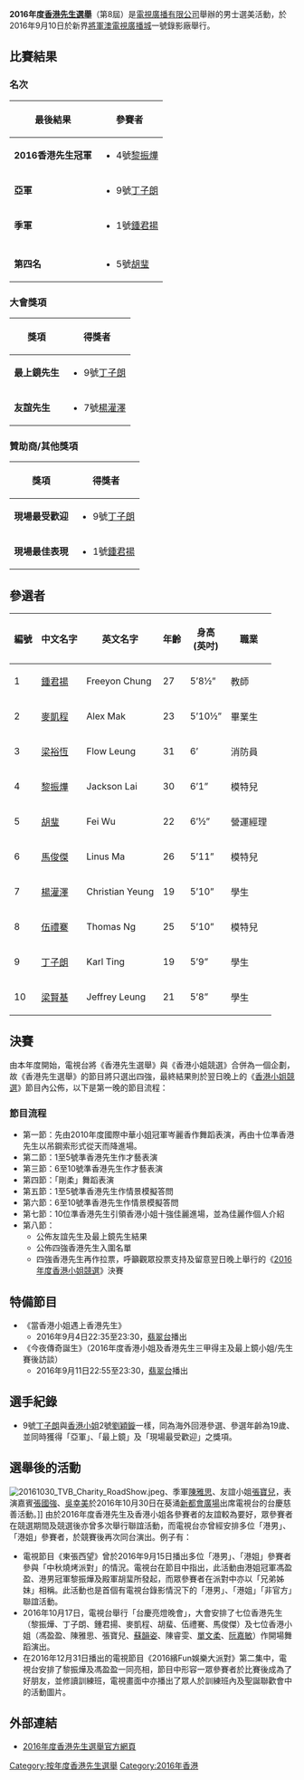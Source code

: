 '''2016年度[[香港先生選舉|香港先生選舉]]'''（第8屆）是[[電視廣播有限公司|電視廣播有限公司]]舉辦的男士選美活動，於2016年9月10日於新界[[將軍澳電視廣播城|將軍澳電視廣播城]]一號錄影廠舉行。

== 比賽結果 ==
=== 名次 ===
{| class="wikitable"
! 最後結果
! 參賽者
|-
| '''2016香港先生冠軍'''
|
*4號[[黎振燁|黎振燁]] 
|-
| '''亞軍'''
|
*9號[[丁子朗|丁子朗]]
|-
| '''季軍'''
|
*1號[[鍾君揚|鍾君揚]]
|-
|-
| '''第四名'''
|
*5號[[胡㻗|胡㻗]]
|}

===大會獎項===
{| class="wikitable" border="1"
|-
! 獎項
! 得獎者
|-
| '''最上鏡先生'''
| 
*9號[[丁子朗|丁子朗]]
|-
| '''友誼先生'''
|
*7號[[楊灌澤|楊灌澤]]
|}

===贊助商/其他獎項===
{| class="wikitable" border="1"
|-
! 獎項
! 得獎者
|-
| '''現場最受歡迎'''
|
*9號[[丁子朗|丁子朗]]
|-
| '''現場最佳表現'''
|
*1號[[鍾君揚|鍾君揚]]
|}

== 參選者 ==
{| border="1" cellpadding="2" cellspacing="0" style="margin: 0 1em 0 0; background: #f9f9f9; border: 1px #aaa solid; border-collapse: collapse; font-size: 95%;"
|-
! 編號 !! 中文名字 !! 英文名字 !! 年齡 !! 身高<br /> (英吋) !! 職業
|-
|1 || [[鍾君揚|鍾君揚]] || Freeyon Chung || 27 || 5’8½” || 教師 
|-
|2 || [[麥凱程|麥凱程]] || Alex Mak || 23 || 5’10½” || 畢業生
|-
|3 || [[梁裕恆|梁裕恆]] || Flow Leung ||  31 || 6’ || 消防員 
|-
|4 || [[黎振燁|黎振燁]] || Jackson Lai || 30 || 6’1” || 模特兒 
|-
|5 || [[胡㻗|胡㻗]] || Fei Wu || 22 || 6’½”  || 營運經理
|-
|6 || [[馬俊傑|馬俊傑]] || Linus Ma || 26 || 5’11” || 模特兒
|-
|7 || [[楊灌澤|楊灌澤]] || Christian Yeung || 19 || 5’10” || 學生
|-
|8 || [[伍禮騫|伍禮騫]] || Thomas Ng || 25 || 5’10”  || 模特兒
|-
|9 || [[丁子朗|丁子朗]] || Karl Ting || 19 || 5’9” || 學生
|-
|10 || [[梁賢基|梁賢基]] || Jeffrey Leung || 21 || 5’8” || 學生
|}

== 決賽 ==
由本年度開始，電視台將《香港先生選舉》與《香港小姐競選》合併為一個企劃，故《香港先生選舉》的節目將只選出四強，最終結果則於翌日晚上的《[[香港小姐競選|香港小姐競選]]》節目內公佈，以下是第一晚的節目流程：
=== 節目流程 ===
*第一節：先由2010年度國際中華小姐冠軍岑麗香作舞蹈表演，再由十位準香港先生以吊鋼索形式從天而降進場。
*第二節：1至5號準香港先生作才藝表演
*第三節：6至10號準香港先生作才藝表演
*第四節：「剛柔」舞蹈表演
*第五節：1至5號準香港先生作情景模擬答問
*第六節：6至10號準香港先生作情景模擬答問
*第七節：10位準香港先生引領香港小姐十強佳麗進場，並為佳麗作個人介紹
*第八節：
**公佈友誼先生及最上鏡先生結果
**公佈四強香港先生入圍名單
**四強香港先生再作拉票，呼籲觀眾投票支持及留意翌日晚上舉行的《[[2016年度香港小姐競選|2016年度香港小姐競選]]》決賽

==特備節目==
*《當香港小姐遇上香港先生》
**2016年9月4日22:35至23:30，[[翡翠台|翡翠台]]播出
*《今夜傳奇誕生》（2016年度香港小姐及香港先生三甲得主及最上鏡小姐/先生賽後訪談）
**2016年9月11日22:55至23:30，[[翡翠台|翡翠台]]播出

==選手紀錄==
*9號[[丁子朗|丁子朗]]與[[香港小姐|香港小姐]]2號[[劉穎鏇|劉穎鏇]]一樣，同為海外回港參選、參選年齡為19歲、並同時獲得「亞軍」、「最上鏡」及「現場最受歡迎」之獎項。

==選舉後的活動==
[[File:20161030_TVB_Charity_RoadShow.jpeg|thumb]]、季軍[[陳雅思|陳雅思]]、友誼小姐[[張寶兒|張寶兒]]，表演嘉賓[[張國強_(香港演員)|張國強]]、[[吳幸美|吳幸美]]於2016年10月30日在葵涌[[新都會廣場|新都會廣場]]出席電視台的台慶慈善活動。]]
由於2016年度香港先生及香港小姐各參賽者的友誼較為要好，眾參賽者在競選期間及競選後亦曾多次舉行聯誼活動，而電視台亦曾經安排多位「港男」、「港姐」參賽者，於競賽後再次同台演出。例子有：
*電視節目《東張西望》曾於2016年9月15日播出多位「港男」、「港姐」參賽者參與「中秋燒烤派對」的情況。電視台在節目中指出，此活動由港姐冠軍馮盈盈、港男冠軍黎振燁及殿軍胡㻗所發起，而眾參賽者在派對中亦以「兄弟姊妹」相稱。此活動也是首個有電視台錄影情況下的「港男」、「港姐」「非官方」聯誼活動。
*2016年10月17日，電視台舉行「台慶亮燈晚會」，大會安排了七位香港先生（黎振燁、丁子朗、鍾君揚、麥凱程、胡蜚、伍禮騫、馬俊傑）及七位香港小姐（馮盈盈、陳雅思、張寶兒、[[蘇韻姿|蘇韻姿]]、陳睿雯、[[單文柔|單文柔]]、[[阮嘉敏|阮嘉敏]]）作開場舞蹈演出。
*在2016年12月31日播出的電視節目《2016繽Fun娛樂大派對》第二集中，電視台安排了黎振燁及馮盈盈一同亮相，節目中形容一眾參賽者於比賽後成為了好朋友，並修讀訓練班，電視畫面中亦播出了眾人於訓練班內及聖誕聯歡會中的活動圖片。

==外部連結==
*[http://mrhk.tvb.com/2016/ 2016年度香港先生選舉官方網頁]{{Wayback|url=http://mrhk.tvb.com/2016/ |date=20190912101021 }}

[[Category:按年度香港先生選舉|Category:按年度香港先生選舉]]
[[Category:2016年香港|Category:2016年香港]]
